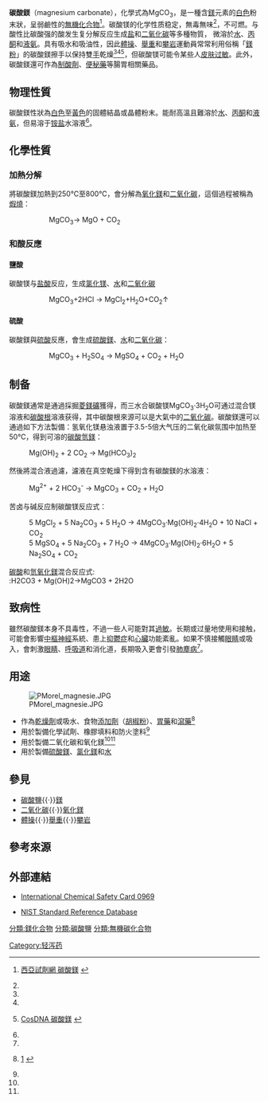 {{chembox
| verifiedrevid = 400293819
|   Name = 碳酸鎂
|   NameEn = Magnesium carbonate
|   ImageFile= Magnesium carbonate.png
|   ImageSize= 150px
|   ImageFile2= Magnesium-carbonate-xtal-3D-SF.png
|   ImageSize2= 200px
|   ImageFile3 = Uhličitan hořečnatý.PNG
|   ImageSize3= 250px
|   OtherNames = 
| Section1 = {{Chembox Identifiers
| verifiedrevid = 400293819
|   ChemSpiderID_Ref = {{chemspidercite|correct|chemspider}}
| ChemSpiderID = 10563
| InChI = 1/CH2O3.Mg/c2-1(3)4;/h(H2,2,3,4);/q;+2/p-2
| InChIKey = ZLNQQNXFFQJAID-NUQVWONBAU
| SMILES = [Mg+2].[O-]C([O-])=O
| StdInChI_Ref = {{stdinchicite|correct|chemspider}}
| StdInChI = 1S/CH2O3.Mg/c2-1(3)4;/h(H2,2,3,4);/q;+2/p-2
| StdInChIKey_Ref = {{stdinchicite|correct|chemspider}}
| StdInChIKey = ZLNQQNXFFQJAID-UHFFFAOYSA-L
| CASNo = 546-93-0
| CASNo1 = 5145-48-2
| CASNo2 = 14457-83-1
| CASNo3 = 61042-72-6
| CASNo4 = 13717-00-5
|   PubChem = 11029
|   RTECS = OM2470000
  }}
| Section2 = {{Chembox Properties
|   Formula = MgCO<sub>3</sub>
|   MolarMass = 84.3139
|   Appearance = 白色粉狀固體 <br> [[吸水性|吸水性]]
|   Density = 3 g/cm<sup>3</sup> <ref name="ChemicalBook">{{ja}}[http://www.chemicalbook.com/ProductChemicalPropertiesCB6146621_JP.htm ChemicalBook マグネシウムカルボナート]</ref>
|   Solubility = 0.0106 g/100ml (25 °C)
0.0063 g/100ml (100 °C) <ref name="ChemicalBook" />
|   SolubilityProduct = 1.0 x 10<sup>-5</sup> <ref>{{en}}Pradyot Patnaik. ''Handbook of Inorganic Chemicals''. McGraw-Hill, 2002, ISBN 0070494398</ref>
|   MeltingPt = 350℃ <ref name="Fischer">{{en}}[https://fscimage.fishersci.com/msds/13340.htm Fischer Scientific]</ref>
|   RefractIndex = 1.717
  }}
| Section3 = {{Chembox Structure
|   Coordination = 
|   CrystalStruct = [[三方晶系|三方晶系]]
  }}
| Section4 = {{Chembox Thermochemistry
|   DeltaHf = −1111.69 kJ/mol
|   Entropy = 65.84 J K<sup>−1</sup> mol<sup>−1</sup>
  }}
| Section7 = {{Chembox Hazards
|   ExternalMSDS = [http://www.ilo.org/public/english/protection/safework/cis/products/icsc/dtasht/_icsc09/icsc0969.htm ICSC 0969]
|   EUIndex = 未列出
|   EUClass = 
|   NFPA-H = 1
|   NFPA-F = 0
|   NFPA-R = 0
|   NFPA-O = 
|   RPhrases = 
|   SPhrases = {{S22}}, {{S24/25}} <ref name="ChemicalBook" />
|   FlashPt = 不可燃
  }}
| Section8 = {{Chembox Related
|   OtherAnions =
|   OtherCations = [[碳酸鈹|碳酸鈹]]<br>[[碳酸鈣|碳酸鈣]]<br/>[[碳酸鍶|碳酸鍶]]<br/>[[碳酸钡|碳酸钡]]
|   OtherCpds = 
  }}
}}

'''碳酸鎂'''（magnesium carbonate），化學式為MgCO<sub>3</sub>，是一種含[[鎂|鎂]]元素的[[白色|白色]]粉末狀，呈弱鹼性的[[無機化合物|無機化合物]]<ref name="xiyashiji">{{zh}}[http://www.xiyashiji.com/goods-4822.html 西亞試劑網 碳酸鎂] {{Wayback|url=http://www.xiyashiji.com/goods-4822.html |date=20120627042600 }}</ref>。碳酸镁的化学性质稳定，無毒無味<ref name="xiyashiji" />，不可燃。与酸性比碳酸强的酸发生复分解反应生成[[盐|盐]]和[[二氧化碳|二氧化碳]]等多種物質，<!--無水碳酸镁易溶于酸性比碳酸强的酸的水溶液，-->微溶於[[水|水]]、[[丙酮|丙酮]]和[[液氨|液氨]]。具有吸水和吸油性，因此[[體操|體操]]、[[舉重|舉重]]和[[攀岩|攀岩]]運動員常常利用俗稱「[[鎂粉|鎂粉]]」的碳酸鎂擦手以保持雙[[手|手]]乾燥<ref name="ChemicalBook" /><ref name="xiyashiji" /><ref>{{zh}}[http://www.cosdna.com/cht/5276ad1158.html CosDNA 碳酸鎂] {{Wayback|url=http://www.cosdna.com/cht/5276ad1158.html |date=20101017083342 }}</ref>，但碳酸镁可能令某些人[[皮肤过敏|皮肤过敏]]。此外，碳酸鎂還可作為[[制酸劑|制酸劑]]、[[便秘藥|便秘藥]]等腸胃相關藥品。

==物理性質==
碳酸鎂性狀為[[白色|白色]]至[[黃色|黃色]]的固體結晶或晶體粉末。能耐高溫且難溶於[[水|水]]、[[丙酮|丙酮]]和[[液氨|液氨]]，但易溶于[[铵盐|铵盐]]水溶液<ref name="ChemicalBook" />。

==化學性質==

===加熱分解===
將碳酸鎂加熱到250℃至800℃，會分解為[[氧化鎂|氧化鎂]]和[[二氧化碳|二氧化碳]]，這個過程被稱為[[煆燒|煆燒]]：
::MgCO<sub>3</sub>→ MgO + CO<sub>2</sub>

===和酸反應===
====鹽酸====
碳酸镁与[[盐酸|盐酸]]反应，生成[[氯化镁|氯化镁]]、[[水|水]]和[[二氧化碳|二氧化碳]]
::MgCO<sub>3</sub>+2HCl → MgCl<sub>2</sub>+H<sub>2</sub>O+CO<sub>2</sub>↑

====硫酸====
碳酸鎂與[[硫酸|硫酸]]反應，會生成[[硫酸鎂|硫酸鎂]]、[[水|水]]和[[二氧化碳|二氧化碳]]：
::MgCO<sub>3</sub> + H<sub>2</sub>SO<sub>4</sub> → MgSO<sub>4</sub> + CO<sub>2</sub> + H<sub>2</sub>O

==制备==
碳酸鎂通常是通過採掘[[菱鎂礦|菱鎂礦]]獲得，而三水合碳酸镁MgCO<sub>3</sub>·3H<sub>2</sub>O可通过混合镁溶液和[[碳酸根|碳酸根]]溶液获得，其中碳酸根來源可以是大氣中的[[二氧化碳|二氧化碳]]。碳酸鎂還可以通過如下方法製備：氢氧化镁悬浊液置于3.5-5倍大气压的二氧化碳氛围中加热至50℃，得到可溶的[[碳酸氫鎂|碳酸氫鎂]]：
:Mg(OH)<sub>2</sub> + 2 CO<sub>2</sub> → Mg(HCO<sub>3</sub>)<sub>2</sub>

然後將混合液過濾，濾液在真空乾燥下得到含有碳酸鎂的水溶液：
:Mg<sup>2+</sup> + 2 HCO<sub>3</sub><sup>-</sup> → MgCO<sub>3</sub> + CO<sub>2</sub> + H<sub>2</sub>O

苦卤与碱反应制碳酸镁反应式：
:5 MgCl<sub>2</sub> + 5 Na<sub>2</sub>CO<sub>3</sub> + 5 H<sub>2</sub>O → 4MgCO<sub>3</sub>·Mg(OH)<sub>2</sub>·4H<sub>2</sub>O + 10 NaCl + CO<sub>2</sub>
:5 MgSO<sub>4</sub> + 5 Na<sub>2</sub>CO<sub>3</sub> + 7 H<sub>2</sub>O → 4MgCO<sub>3</sub>·Mg(OH)<sub>2</sub>·6H<sub>2</sub>O + 5 Na<sub>2</sub>SO<sub>4</sub> + CO<sub>2</sub>

[[碳酸|碳酸]]和[[氫氧化鎂|氫氧化鎂]]混合反应式:<br>
:<chem>H2CO3 + Mg(OH)2->MgCO3 + 2H2O</chem>

==致病性==
雖然碳酸鎂本身不具毒性，不過一些人可能對其[[過敏|過敏]]。长期或过量地使用和接触，可能會影響[[中樞神經|中樞神經]]系統、患上[[抑鬱症|抑鬱症]]和[[心臟|心臟]]功能紊亂。如果不慎接觸[[眼睛|眼睛]]或吸入，會刺激[[眼睛|眼睛]]、[[呼吸道|呼吸道]]和消化道，長期吸入更會引發[[肺塵病|肺塵病]]<ref name="Fischer" />。

==用途==
[[File:PMorel_magnesie.JPG|thumb]]
*作為[[乾燥劑|乾燥劑]]或吸水、食物[[添加劑|添加劑]]（[[胡椒粉|胡椒粉]]）、[[胃藥|胃藥]]和[[瀉藥|瀉藥]]<ref>{{zh}}[http://news.ltn.com.tw/news/life/breakingnews/1275892] {{Wayback|url=http://news.ltn.com.tw/news/life/breakingnews/1275892 |date=20150404080946 }}</ref>
*用於製備化學試劑、橡膠填料和防火塗料<ref name="xiyashiji" />
*用於製備二氧化碳和氧化鎂<ref name="ChemicalBook" /><ref name="xiyashiji" />
*用於製備[[硫酸鎂|硫酸鎂]]、[[氯化鎂|氯化鎂]]和[[水|水]]
{{Clear}}

==參見==
*[[碳酸鹽|碳酸鹽]]{{·}}[[鎂|鎂]]
*[[二氧化碳|二氧化碳]]{{·}}[[氧化鎂|氧化鎂]]
*[[體操|體操]]{{·}}[[舉重|舉重]]{{·}}[[攀岩|攀岩]]

==參考來源==
{{references|2}}

==外部連結==
{{commons category|Magnesium carbonate}}
*{{en}}[http://www.ilo.org/public/english/protection/safework/cis/products/icsc/dtasht/_icsc09/icsc0969.htm International Chemical Safety Card 0969] {{Wayback|url=http://www.ilo.org/public/english/protection/safework/cis/products/icsc/dtasht/_icsc09/icsc0969.htm |date=20090227154355 }}
*{{en}}[http://webbook.nist.gov/chemistry/ NIST Standard Reference Database] {{Wayback|url=http://webbook.nist.gov/chemistry/ |date=20170710053845 }}

{{鎂化合物}}
{{抗酸药}}
{{轻泻药}}

[[分類:鎂化合物|分類:鎂化合物]]
[[分類:碳酸鹽|分類:碳酸鹽]]
[[分類:無機碳化合物|分類:無機碳化合物]]
[[Category:轻泻药|Category:轻泻药]]